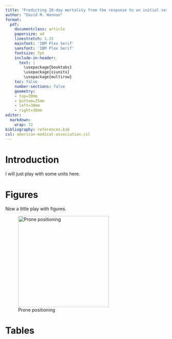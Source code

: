 ```yaml
---
title: "Predicting 28-day mortality from the response to an initial session of prone positioning in intubated patients"
author: "David M. Hannon"
format:
  pdf:
    documentclass: article
    papersize: a4
    linestretch: 1.15
    mainfont: 'IBM Plex Serif'
    sansfont: 'IBM Plex Serif'
    fontsize: 7pt
    include-in-header: 
      text: |
        \usepackage{booktabs}
        \usepackage{siunitx}
        \usepackage{multirow}
    toc: false
    number-sections: false
    geometry: 
    - top=30mm
    - bottom=25mm
    - left=30mm
    - right=30mm
editor: 
  markdown: 
    wrap: 72
bibliography: references.bib
csl: american-medical-association.csl
---
```


# Introduction

I will just play with some units here.

\num{123}

\ang{120}

\num{32}\unit{kg.m/s^2}

# Figures

Now a little play with figures.

![Prone positioning](images/prone_01.jpg){fig-pos="ht"
fig-align="center" fig-env="figure" width="75mm"}

# Tables

```{=latex}
\begin{table}[htbp]
    \centering
    \begin{tabular}{lllll}
        \toprule
        \multirow{2}{*}[-1em]{Models} & \multicolumn{3}{c}{Metric 1} & Metric 2\\
        \addlinespace[10pt]
        \cmidrule(lr){2-4} \cmidrule(lr){5-5} \\
        {} & precision & recall & F-score  & R@10 \\
        \midrule
        model 1 & 0.67  & 0.8 & 0.729  & 0.75 \\
        model 2 & 0.8 & 0.9 & 0.847 & 0.85 \\
        \bottomrule
    \end{tabular}
    \caption{Gravimetric analysis of silver halides in a 1.27-mL sample of sea water.}
\end{table}
```

```{=latex}
\begin{table}[htbp]
    \centering
    \begin{tabular}{lllll}
        \toprule
        \multirow{2}{*}[-1em]{Models} & \multicolumn{3}{c}{Metric 1} & Metric 2\\
        \addlinespace[10pt]
        \cmidrule(lr){2-4} \cmidrule(lr){5-5} \\
        {} & precision & recall & F-score  & R@10 \\
        \midrule
        model 1 & 0.67  & 0.8 & 0.729  & 0.75 \\
        model 2 & 0.8 & 0.9 & 0.847 & 0.85 \\
        \bottomrule
    \end{tabular}
    \caption{second}
\end{table}
```